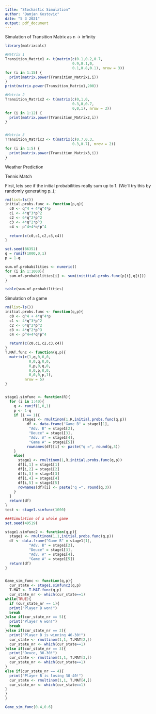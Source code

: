 ```yaml
---
title: "Stochastic Simulation"
author: "Damjan Kostovic"
date: "5 3 2021"
output: pdf_document
---
```


Simulation of Transition Matrix as n -> infinity
```r
library(matrixcalc)

#Matrix 1
Transition_Matrix1 <- t(matrix(c(0.1,0.2,0.7,
                               0.9,0.1,0,
                               0.1,0.8,0.1), nrow = 3))
for (i in 1:15) {
  print(matrix.power(Transition_Matrix1,i))
}
print(matrix.power(Transition_Matrix1,200))

#Matrix 2
Transition_Matrix2 <- t(matrix(c(0,1,0,
                               0.3,0,0.7,
                               0,0,1), nrow = 3))
for (i in 1:12) {
  print(matrix.power(Transition_Matrix2,i))
}


#Matrix 3
Transition_Matrix3 <- t(matrix(c(0.7,0.3,
                               0.3,0.7), nrow = 2))
for (i in 1:5) {
  print(matrix.power(Transition_Matrix3,i))
}
```

Weather Prediction


Tennis Match

First, lets see if the initial probabilities really sum up to 1. (We'll try this by randomly generating p..);
```r
rm(list=ls())
initial.probs.func <- function(p,q){
  c0 <- q^4 + 4*q^4*p
  c1 <- 4*q^3*p^2
  c2 <- 6*q^2*p^2
  c3 <- 4*q^2*p^3
  c4 <- p^4+4*q*p^4
  
  return(c(c0,c1,c2,c3,c4))
}

set.seed(86351)
q = runif(1000,0,1)
p = 1-q

sum.of.probabilities <- numeric()
for (i in 1:1000){
  sum.of.probabilities[i] <- sum(inititial.probs.func(p[i],q[i]))
}

table(sum.of.probabilities)

```

Simulation of a game
```r
rm(list=ls())
initial.probs.func <- function(q,p){
  c0 <- q^4 + 4*q^4*p
  c1 <- 4*q^3*p^2
  c2 <- 6*q^2*p^2
  c3 <- 4*q^2*p^3
  c4 <- p^4+4*q*p^4
  
  return(c(c0,c1,c2,c3,c4))
}
T.MAT.func <- function(q,p){
  matrix(c(1,q,0,0,0,
           0,0,q,0,0,
           0,p,0,q,0,
           0,0,p,0,0,
           0,0,0,p,1),
         nrow = 5)
}


stage1.simfunc <- function(R){
  for (i in 1:40){
    q <- runif(1,0,1)
    p <- 1-q
    if (i == 1){
        stage1 <- rmultinom(1,R,initial.probs.func(q,p))
          df <- data.frame("Game B" = stage1[1],
           "Adv. B" = stage1[2],
           "Deuce" = stage1[3],
           "Adv. A" = stage1[4],
           "Game A" = stage1[5])
          rownames(df)[i] <- paste("q =", round(q,3))
    }
    else{
      stage1 <- rmultinom(1,R,initial.probs.func(q,p))
      df[i,1] = stage1[1]
      df[i,2] = stage1[2]
      df[i,3] = stage1[3]
      df[i,4] = stage1[4]
      df[i,5] = stage1[5]
      rownames(df)[i] <- paste("q =", round(q,3))
    }
  }
  return(df)
}
test <- stage1.simfunc(1000)

###Simulation of a whole game
set.seed(49519)

stage1.simfunc2 <- function(q,p){
  stage1 <- rmultinom(1,1,initial.probs.func(q,p))
  df <- data.frame("Game B" = stage1[1],
           "Adv. B" = stage1[2],
           "Deuce" = stage1[3],
           "Adv. A" = stage1[4],
           "Game A" = stage1[5])
  return(df)
}


Game_sim_func <- function(q,p){
  cur_state <- stage1.simfunc2(q,p)
  T.MAT <- T.MAT.func(q,p)
  cur_state_nr <- which(cur_state==1)
while(TRUE){
  if (cur_state_nr == 1){
  print("Player B won!")
  break
}else if(cur_state_nr == 5){
  print("Player A won!")
  break
}else if(cur_state_nr == 2){
  print("Player B is winning 40-30!")
  cur_state <- rmultinom(1,1, T.MAT[2,])
  cur_state_nr <- which(cur_state==1)
}else if(cur_state_nr == 3){
  print("Deuce, 30-30!")
  cur_state <- rmultinom(1,1, T.MAT[3,])
  cur_state_nr <- which(cur_state==1)
}
else if(cur_state_nr == 4){
  print("Player B is losing 30-40!")
  cur_state <- rmultinom(1,1, T.MAT[4,])
  cur_state_nr <- which(cur_state==1)
}
}
}

Game_sim_func(0.4,0.6)

```

